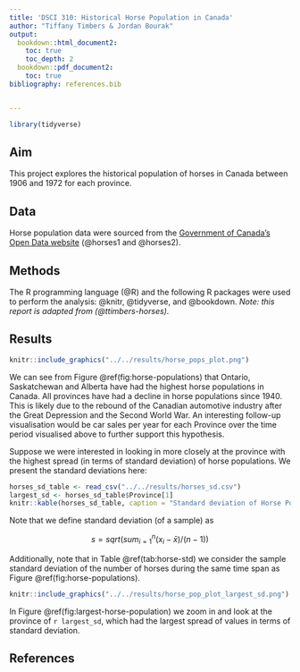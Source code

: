 ---
title: 'DSCI 310: Historical Horse Population in Canada'
author: "Tiffany Timbers & Jordan Bourak"
output:
  bookdown::html_document2:
    toc: true
    toc_depth: 2
  bookdown::pdf_document2:
    toc: true
bibliography: references.bib


---

```{r, include= FALSE}
library(tidyverse)
```

## Aim

This project explores the historical population of horses in Canada between 1906 and 1972 for each province.

## Data

Horse population data were sourced from the [Government of Canada's Open Data website](http://open.canada.ca/en/open-data) (@horses1 and @horses2).

## Methods

The R programming language (@R) and the following R packages were used to perform the analysis: @knitr, @tidyverse, and @bookdown. *Note: this report is adapted from (@ttimbers-horses).*

## Results

```{r horse-populations, out.width="100%", echo = FALSE, fig.cap = "Horse populations for all provinces in Canada from 1906 - 1972"}
knitr::include_graphics("../../results/horse_pops_plot.png")
```

We can see from Figure \@ref(fig:horse-populations) that Ontario, Saskatchewan and Alberta have had the highest horse populations in Canada. All provinces have had a decline in horse populations since 1940. This is likely due to the rebound of the Canadian automotive industry after the Great Depression and the Second World War. An interesting follow-up visualisation would be car sales per year for each Province over the time period visualised above to further support this hypothesis.

Suppose we were interested in looking in more closely at the province with the highest spread (in terms of standard deviation) of horse populations. We present the standard deviations here:

```{r horse-std, fig.cap = "Standard Deviation of Horse Population", echo = FALSE, message = FALSE}
horses_sd_table <- read_csv("../../results/horses_sd.csv")
largest_sd <- horses_sd_table$Province[1]
knitr::kable(horses_sd_table, caption = "Standard deviation of Horse Population")
```

Note that we define standard deviation (of a sample) as

$$s = sqrt( sum_{i = 1}^n(x_i - \bar{x}) / (n-1))$$

Additionally, note that in Table \@ref(tab:horse-std) we consider the sample standard deviation of the number of horses during the same time span as Figure \@ref(fig:horse-populations).

```{r largest-horse-population, out.width="50%", fig.cap = "Horse populations for the province with the largest standard deviation", echo = FALSE}
knitr::include_graphics("../../results/horse_pop_plot_largest_sd.png")
```

In Figure \@ref(fig:largest-horse-population) we zoom in and look at the province of `r largest_sd`, which had the largest spread of values in terms of standard deviation.

## References
